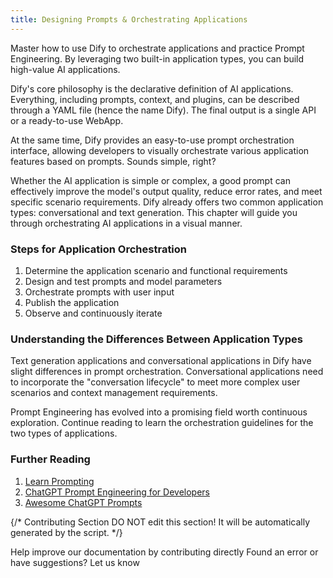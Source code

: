 ```yaml
---
title: Designing Prompts & Orchestrating Applications
---
```



Master how to use Dify to orchestrate applications and practice Prompt Engineering. By leveraging two built-in application types, you can build high-value AI applications.

Dify's core philosophy is the declarative definition of AI applications. Everything, including prompts, context, and plugins, can be described through a YAML file (hence the name Dify). The final output is a single API or a ready-to-use WebApp.

At the same time, Dify provides an easy-to-use prompt orchestration interface, allowing developers to visually orchestrate various application features based on prompts. Sounds simple, right?

Whether the AI application is simple or complex, a good prompt can effectively improve the model's output quality, reduce error rates, and meet specific scenario requirements. Dify already offers two common application types: conversational and text generation. This chapter will guide you through orchestrating AI applications in a visual manner.

### Steps for Application Orchestration

1. Determine the application scenario and functional requirements
2. Design and test prompts and model parameters
3. Orchestrate prompts with user input
4. Publish the application
5. Observe and continuously iterate

### Understanding the Differences Between Application Types

Text generation applications and conversational applications in Dify have slight differences in prompt orchestration. Conversational applications need to incorporate the "conversation lifecycle" to meet more complex user scenarios and context management requirements.

Prompt Engineering has evolved into a promising field worth continuous exploration. Continue reading to learn the orchestration guidelines for the two types of applications.

### Further Reading

1. [Learn Prompting](https://learnprompting.org/zh-Hans/)
2. [ChatGPT Prompt Engineering for Developers](https://www.deeplearning.ai/short-courses/chatgpt-prompt-engineering-for-developers/)
3. [Awesome ChatGPT Prompts](https://github.com/f/awesome-chatgpt-prompts)

{/*
Contributing Section
DO NOT edit this section!
It will be automatically generated by the script.
*/}

<CardGroup cols="2">
    <Card
        title="Edit this page"
        icon="pen-to-square"
        href="https://github.com/langgenius/dify-docs-mintlify/edit/main/en/learn-more/prompt-engineering/README.mdx"
    >
        Help improve our documentation by contributing directly
    </Card>
    <Card
        title="Report an issue"
        icon="github"
        href="https://github.com/langgenius/dify-docs-mintlify/issues/new?title=Documentation%20Issue%3A%20&body=%23%23%20Issue%20Description%0A%3C%21--%20Please%20briefly%20describe%20the%20issue%20you%20found%20--%3E%0A%0A%23%23%20Page%20Link%0Ahttps%3A%2F%2Fgithub.com%2Flanggenius%2Fdify-docs-mintlify%2Fblob%2Fmain%2Fen/learn-more/prompt-engineering%2FREADME.mdx%0A%0A%23%23%20Suggested%20Changes%0A%3C%21--%20If%20you%20have%20specific%20suggestions%20for%20changes%2C%20please%20describe%20them%20here%20--%3E%0A%0A%3C%21--%20Thank%20you%20for%20helping%20improve%20our%20documentation%21%20--%3E"
    >
        Found an error or have suggestions? Let us know
    </Card>
</CardGroup>
